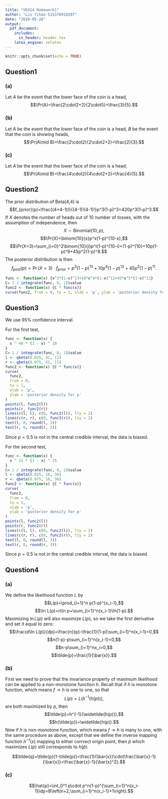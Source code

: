 ```yaml
---
title: "VE414 Homework1"
author: "Liu Yihao 515370910207"
date: "2019-05-28"
output: 
  pdf_document:
    includes:
      in_header: header.tex
    latex_engine: xelatex
---
```


```r
knitr::opts_chunk$set(echo = TRUE)
```

## Question1

### (a)
Let $A$ be the event that the lower face of the coin is a head,
$$\Pr(A)=\frac{2\cdot2+2}{2\cdot5}=\frac{3}{5}.$$

### (b)
Let $A$ be the event that the lower face of the coin is a head, $B$ be the event that the coin is showing heads,
<!-- $$\Pr(A\mid B)=\frac{\Pr(B\mid A)\Pr(A)}{\Pr(B)}=\frac{2/4\cdot0.6}{0.6}=0.5.$$ -->
$$\Pr(A\mid B)=\frac{2\cdot2}{2\cdot2+2}=\frac{2}{3}.$$

### (c)
Let $A$ be the event that the lower face of the coin is a head,
$$\Pr(A\mid B)=\frac{4\cdot2}{4\cdot2+2}=\frac{4}{5}.$$

## Question2

The prior distribution of Beta(4,4) is 
$$f_{prior}(p)=\frac{(4+4-1)!}{(4-1)!(4-1)!}p^3(1-p)^3=420p^3(1-p)^3.$$
If $X$ denotes the number of heads out of 10 number of tosses, with the assumption of independence, then
$$X\sim \text{Binomial}(10,p),$$
$$\Pr(X)=\binom{10}{x}p^x(1-p)^{10-x},$$
$$\Pr(X<3)=\sum_{i=0}^2\binom{10}{i}p^i(1-p)^{10-i}=(1-p)^{10}+10p(1-p)^9+45p^2(1-p)^8.$$
The posterior distribution is then
$$f_{post}(p)\propto \Pr(X<3)\cdot f_{prior}=p^3(1-p)^{13}+10p^4(1-p)^{12}+45p^5(1-p)^{11}.$$

```r
func <- function(x) {x^3*(1-x)^13+10*x^4*(1-x)^12+45*x^5*(1-x)^11}
C= 1 / integrate(func, 0, 1)$value
func2 <- function(x) {C * func(x)}
curve(func2, from = 0, to = 1, xlab = 'p', ylab = 'posterior density for p')
```

## Question3

We use 95% confidence interval.

For the first test,

```r
func <- function(x) {
  x ^ 40 * (1 - x) ^ 10
}
C= 1 / integrate(func, 0, 1)$value
l <- qbeta(0.025, 41, 11)
r <- qbeta(0.975, 41, 11)
func2 <- function(x) {C * func(x)}
curve(
  func2,
  from = 0,
  to = 1,
  xlab = 'p',
  ylab = 'posterior density for p'
)
points(l, func2(l))
points(r, func2(r))
lines(c(l, l), c(0, func2(l)), lty = 2)
lines(c(r, r), c(0, func2(r)), lty = 2)
text(l, 0, round(l, 3))
text(r, 0, round(r, 3))
```

Since $p=0.5$ is not in the central credible interval, the data is biased.

For the second test,

```r
func <- function(x) {
  x ^ 15 * (1 - x) ^ 35
}
C= 1 / integrate(func, 0, 1)$value
l <- qbeta(0.025, 16, 36)
r <- qbeta(0.975, 16, 36)
func2 <- function(x) {C * func(x)}
curve(
  func2,
  from = 0,
  to = 1,
  xlab = 'p',
  ylab = 'posterior density for p'
)
points(l, func2(l))
points(r, func2(r))
lines(c(l, l), c(0, func2(l)), lty = 2)
lines(c(r, r), c(0, func2(r)), lty = 2)
text(l, 0, round(l, 3))
text(r, 0, round(r, 3))
```

Since $p=0.5$ is not in the central credible interval, the data is biased.

## Question4

### (a)

We define the likelihood function $L$ by
$$L(p)=\prod_{i=1}^n p(1-p)^{x_i-1},$$
$$\ln L(p)=n\ln p+\sum_{i=1}^n(x_i-1)\ln(1-p).$$
Maximizing $\ln L(p)$ will also maximize $L(p)$, so we take the first derivative
and set it equal to zero:
$$\frac{d\ln L(p)}{dp}=\frac{n}{p}-\frac{1}{1-p}\sum_{i=1}^n(x_i-1)=0,$$
$$n(1-p)-p\sum_{i=1}^n(x_i-1)=0,$$
$$n-p\sum_{i=1}^nx_i=0,$$
$$\tilde{p}=\frac{1}{\bar{x}}.$$

### (b)

First we need to prove that the invariance property of maximum likelihood can be applied to a non-monotone function $h$. Recall that if $h$ is monotone function, which means $f\to h$ is one to one, so that
$$L(p)=L(h^{-1}(h(p))),$$
are both maximized by $p$, then
$$\tilde{p}=h^{-1}(\widetilde{h(p)}),$$
$$h(\tilde{p})=\widetilde{h(p)}.$$
Now if $h$ is non-monotone function, which means $f\to h$ is many to one, with the same procedure as above, except that we define the inverse mapping function $h^{-1}(x)$ mapping to either corrrect origin point, then $\tilde{p}$ which maximizes $L(p)$ still corresponds to $h(\tilde{p})$.

$$\tilde{q}=\tilde{p}(1-\tilde{p})=\frac{1}{\bar{x}}\cdot\frac{\bar{x}-1}{\bar{x}}=\frac{\bar{x}-1}{\bar{x}^2}.$$

### (c)

$$\hat{p}=\int_0^1 p\cdot p^n(1-p)^{\sum_{i=1}^n(x_i-1)}dp=B\left(n+2,\sum_{i=1}^n(x_i-1)+1\right).$$



